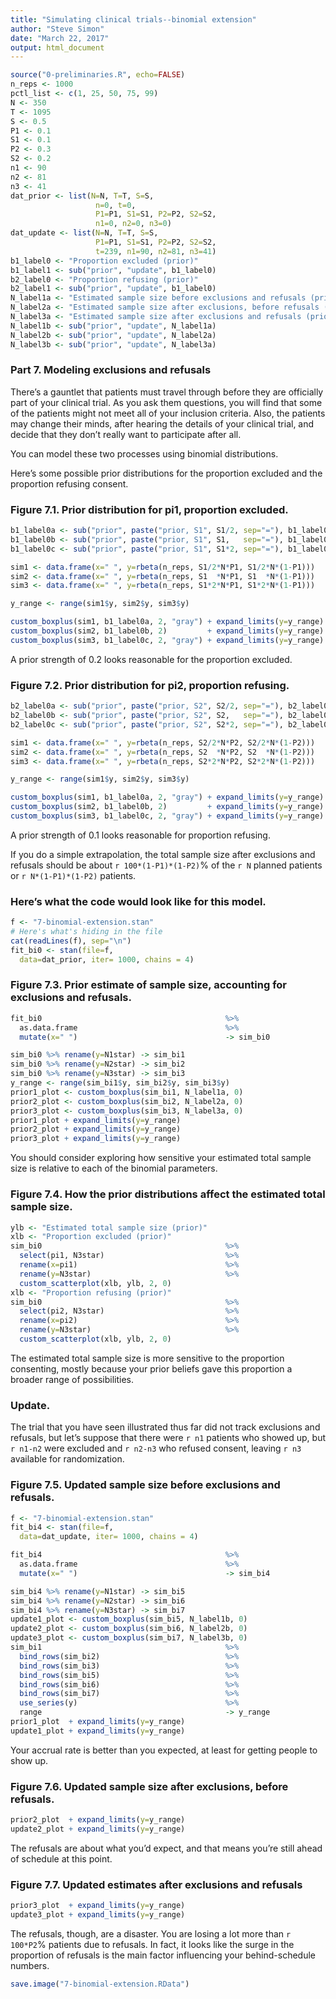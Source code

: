```yaml
---
title: "Simulating clinical trials--binomial extension"
author: "Steve Simon"
date: "March 22, 2017"
output: html_document
---
```


```r
source("0-preliminaries.R", echo=FALSE)
n_reps <- 1000
pctl_list <- c(1, 25, 50, 75, 99)
N <- 350
T <- 1095
S <- 0.5
P1 <- 0.1
S1 <- 0.1
P2 <- 0.3
S2 <- 0.2
n1 <- 90
n2 <- 81
n3 <- 41
dat_prior <- list(N=N, T=T, S=S, 
                   n=0, t=0, 
                   P1=P1, S1=S1, P2=P2, S2=S2,
                   n1=0, n2=0, n3=0)
dat_update <- list(N=N, T=T, S=S, 
                   P1=P1, S1=S1, P2=P2, S2=S2,
                   t=239, n1=90, n2=81, n3=41)
b1_label0 <- "Proportion excluded (prior)"
b1_label1 <- sub("prior", "update", b1_label0)
b2_label0 <- "Proportion refusing (prior)"
b2_label1 <- sub("prior", "update", b1_label0)
N_label1a <- "Estimated sample size before exclusions and refusals (prior)"
N_label2a <- "Estimated sample size after exclusions, before refusals (prior)"
N_label3a <- "Estimated sample size after exclusions and refusals (prior)"
N_label1b <- sub("prior", "update", N_label1a)
N_label2b <- sub("prior", "update", N_label2a)
N_label3b <- sub("prior", "update", N_label3a)
```

### Part 7. Modeling exclusions and refusals

There's a gauntlet that patients must travel through before they are officially part of your clinical trial. As you ask them questions, you will find that some of the patients might not meet all of your inclusion criteria. Also, the patients may change their minds, after hearing the details of your clinical trial, and decide that they don't really want to participate after all.

You can model these two processes using binomial distributions.

Here's some possible prior distributions for the proportion excluded and the proportion refusing consent.

### Figure 7.1. Prior distribution for pi1, proportion excluded.

```r
b1_label0a <- sub("prior", paste("prior, S1", S1/2, sep="="), b1_label0)
b1_label0b <- sub("prior", paste("prior, S1", S1,   sep="="), b1_label0)
b1_label0c <- sub("prior", paste("prior, S1", S1*2, sep="="), b1_label0)

sim1 <- data.frame(x=" ", y=rbeta(n_reps, S1/2*N*P1, S1/2*N*(1-P1)))
sim2 <- data.frame(x=" ", y=rbeta(n_reps, S1  *N*P1, S1  *N*(1-P1)))
sim3 <- data.frame(x=" ", y=rbeta(n_reps, S1*2*N*P1, S1*2*N*(1-P1)))

y_range <- range(sim1$y, sim2$y, sim3$y)

custom_boxplus(sim1, b1_label0a, 2, "gray") + expand_limits(y=y_range)
custom_boxplus(sim2, b1_label0b, 2)         + expand_limits(y=y_range)
custom_boxplus(sim3, b1_label0c, 2, "gray") + expand_limits(y=y_range)
```

A prior strength of 0.2 looks reasonable for the proportion excluded.

### Figure 7.2. Prior distribution for pi2, proportion refusing.

```r
b2_label0a <- sub("prior", paste("prior, S2", S2/2, sep="="), b2_label0)
b2_label0b <- sub("prior", paste("prior, S2", S2,   sep="="), b2_label0)
b2_label0c <- sub("prior", paste("prior, S2", S2*2, sep="="), b2_label0)

sim1 <- data.frame(x=" ", y=rbeta(n_reps, S2/2*N*P2, S2/2*N*(1-P2)))
sim2 <- data.frame(x=" ", y=rbeta(n_reps, S2  *N*P2, S2  *N*(1-P2)))
sim3 <- data.frame(x=" ", y=rbeta(n_reps, S2*2*N*P2, S2*2*N*(1-P2)))

y_range <- range(sim1$y, sim2$y, sim3$y)

custom_boxplus(sim1, b1_label0a, 2, "gray") + expand_limits(y=y_range)
custom_boxplus(sim2, b1_label0b, 2)         + expand_limits(y=y_range)
custom_boxplus(sim3, b1_label0c, 2, "gray") + expand_limits(y=y_range)
```

A prior strength of 0.1 looks reasonable for proportion refusing.

If you do a simple extrapolation, the total sample size after exclusions and refusals should be about `r 100*(1-P1)*(1-P2)`% of the `r N` planned patients or `r N*(1-P1)*(1-P2)` patients.

### Here's what the code would look like for this model.

```r
f <- "7-binomial-extension.stan"
# Here's what's hiding in the file 
cat(readLines(f), sep="\n")
fit_bi0 <- stan(file=f,
  data=dat_prior, iter= 1000, chains = 4)
```

### Figure 7.3. Prior estimate of sample size, accounting for exclusions and refusals.

```r
fit_bi0                                         %>%
  as.data.frame                                 %>%
  mutate(x=" ")                                 -> sim_bi0

sim_bi0 %>% rename(y=N1star) -> sim_bi1
sim_bi0 %>% rename(y=N2star) -> sim_bi2
sim_bi0 %>% rename(y=N3star) -> sim_bi3
y_range <- range(sim_bi1$y, sim_bi2$y, sim_bi3$y)
prior1_plot <- custom_boxplus(sim_bi1, N_label1a, 0)
prior2_plot <- custom_boxplus(sim_bi2, N_label2a, 0)
prior3_plot <- custom_boxplus(sim_bi3, N_label3a, 0)
prior1_plot + expand_limits(y=y_range)
prior2_plot + expand_limits(y=y_range)
prior3_plot + expand_limits(y=y_range)
```

You should consider exploring how sensitive your estimated total sample size is relative to each of the binomial parameters.

### Figure 7.4. How the prior distributions affect the estimated total sample size.

```r
ylb <- "Estimated total sample size (prior)"
xlb <- "Proportion excluded (prior)"
sim_bi0                                         %>%
  select(pi1, N3star)                           %>%
  rename(x=pi1)                                 %>%
  rename(y=N3star)                              %>%
  custom_scatterplot(xlb, ylb, 2, 0)
xlb <- "Proportion refusing (prior)"
sim_bi0                                         %>%
  select(pi2, N3star)                           %>%
  rename(x=pi2)                                 %>%
  rename(y=N3star)                              %>%
  custom_scatterplot(xlb, ylb, 2, 0)
```

The estimated total sample size is more sensitive to the proportion consenting, mostly because your prior beliefs gave this proportion a broader range of possibilities.

### Update. 

The trial that you have seen illustrated thus far did not track exclusions and refusals, but let's suppose that there were `r n1` patients who showed up, but `r n1-n2` were excluded and `r n2-n3` who refused consent, leaving `r n3` available for randomization.

### Figure 7.5. Updated sample size before exclusions and refusals.

```r
f <- "7-binomial-extension.stan"
fit_bi4 <- stan(file=f,
  data=dat_update, iter= 1000, chains = 4)

fit_bi4                                         %>%
  as.data.frame                                 %>%
  mutate(x=" ")                                 -> sim_bi4

sim_bi4 %>% rename(y=N1star) -> sim_bi5
sim_bi4 %>% rename(y=N2star) -> sim_bi6
sim_bi4 %>% rename(y=N3star) -> sim_bi7
update1_plot <- custom_boxplus(sim_bi5, N_label1b, 0)
update2_plot <- custom_boxplus(sim_bi6, N_label2b, 0)
update3_plot <- custom_boxplus(sim_bi7, N_label3b, 0)
sim_bi1                                         %>%
  bind_rows(sim_bi2)                            %>%
  bind_rows(sim_bi3)                            %>%
  bind_rows(sim_bi5)                            %>%
  bind_rows(sim_bi6)                            %>%
  bind_rows(sim_bi7)                            %>%
  use_series(y)                                 %>%
  range                                         -> y_range
prior1_plot  + expand_limits(y=y_range)
update1_plot + expand_limits(y=y_range)
```

Your accrual rate is better than you expected, at least for getting people to show up.

### Figure 7.6. Updated sample size after exclusions, before refusals.

```r
prior2_plot  + expand_limits(y=y_range)
update2_plot + expand_limits(y=y_range)
```

The refusals are about what you'd expect, and that means you're still ahead of schedule at this point.

### Figure 7.7. Updated estimates after exclusions and refusals

```r
prior3_plot  + expand_limits(y=y_range)
update3_plot + expand_limits(y=y_range)
```

The refusals, though, are a disaster. You are losing a lot more than `r 100*P2`% patients due to refusals. In fact, it looks like the surge in the proportion of refusals is the main factor influencing your behind-schedule numbers.

```r
save.image("7-binomial-extension.RData")
```
